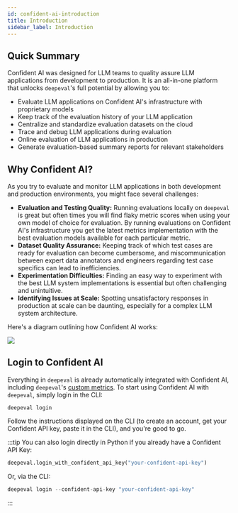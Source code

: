```yaml
---
id: confident-ai-introduction
title: Introduction
sidebar_label: Introduction
---
```


## Quick Summary

Confident AI was designed for LLM teams to quality assure LLM applications from development to production. It is an all-in-one platform that unlocks `deepeval`'s full potential by allowing you to:

- Evaluate LLM applications on Confident AI's infrastructure with proprietary models
- Keep track of the evaluation history of your LLM application
- Centralize and standardize evaluation datasets on the cloud
- Trace and debug LLM applications during evaluation
- Online evaluation of LLM applications in production
- Generate evaluation-based summary reports for relevant stakeholders

## Why Confident AI?

As you try to evaluate and monitor LLM applications in both development and production environments, you might face several challenges:

- **Evaluation and Testing Quality:** Running evaluations locally on `deepeval` is great but often times you will find flaky metric scores when using your own model of choice for evaluation. By running evaluations on Confident AI's infrastructure you get the latest metrics implementation with the best evaluation models available for each particular metric.
- **Dataset Quality Assurance:** Keeping track of which test cases are ready for evaluation can become cumbersome, and miscommunication between expert data annotators and engineers regarding test case specifics can lead to inefficiencies.
- **Experimentation Difficulties:** Finding an easy way to experiment with the best LLM system implementations is essential but often challenging and unintuitive.
- **Identifying Issues at Scale:** Spotting unsatisfactory responses in production at scale can be daunting, especially for a complex LLM system architecture.

Here's a diagram outlining how Confident AI works:

<div
  style={{
    marginTop: "80px",
    marginBottom: "70px",
    display: "flex",
    justifyContent: "center",
  }}
>
  <img
    id="confident-workflow"
    src="https://d2lsxfc3p6r9rv.cloudfront.net/confident-workflow-4.png"
  />
</div>

## Login to Confident AI

Everything in `deepeval` is already automatically integrated with Confident AI, including `deepeval`'s [custom metrics](metrics-custom). To start using Confident AI with `deepeval`, simply login in the CLI:

```
deepeval login
```

Follow the instructions displayed on the CLI (to create an account, get your Confident API key, paste it in the CLI), and you're good to go.

:::tip
You can also login directly in Python if you already have a Confident API Key:

```python
deepeval.login_with_confident_api_key("your-confident-api-key")
```

Or, via the CLI:

```python
deepeval login --confident-api-key "your-confident-api-key"
```

:::
